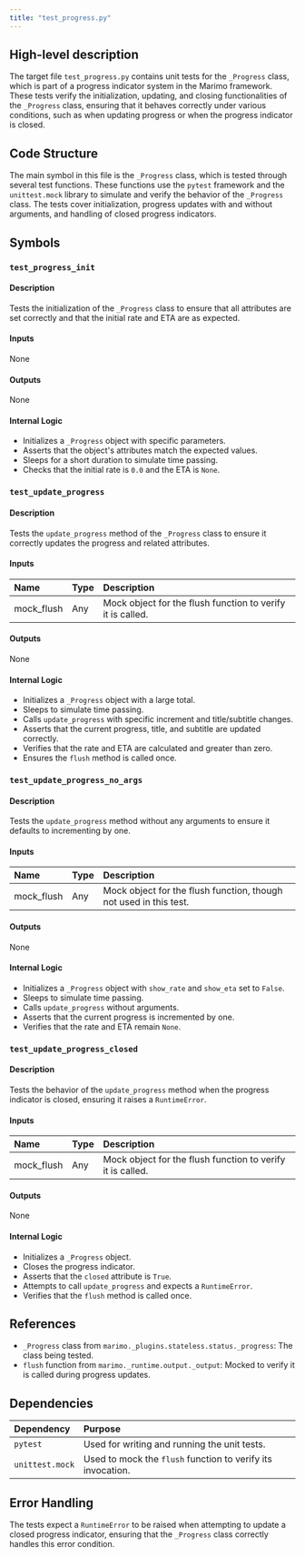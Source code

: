 ```yaml
---
title: "test_progress.py"
---
```


## High-level description

The target file `test_progress.py` contains unit tests for the `_Progress` class, which is part of a progress indicator system in the Marimo framework. These tests verify the initialization, updating, and closing functionalities of the `_Progress` class, ensuring that it behaves correctly under various conditions, such as when updating progress or when the progress indicator is closed.

## Code Structure

The main symbol in this file is the `_Progress` class, which is tested through several test functions. These functions use the `pytest` framework and the `unittest.mock` library to simulate and verify the behavior of the `_Progress` class. The tests cover initialization, progress updates with and without arguments, and handling of closed progress indicators.

## Symbols

### `test_progress_init`
#### Description
Tests the initialization of the `_Progress` class to ensure that all attributes are set correctly and that the initial rate and ETA are as expected.

#### Inputs
None

#### Outputs
None

#### Internal Logic
- Initializes a `_Progress` object with specific parameters.
- Asserts that the object's attributes match the expected values.
- Sleeps for a short duration to simulate time passing.
- Checks that the initial rate is `0.0` and the ETA is `None`.

### `test_update_progress`
#### Description
Tests the `update_progress` method of the `_Progress` class to ensure it correctly updates the progress and related attributes.

#### Inputs
| Name      | Type | Description |
|:----------|:-----|:------------|
| mock_flush | Any  | Mock object for the flush function to verify it is called. |

#### Outputs
None

#### Internal Logic
- Initializes a `_Progress` object with a large total.
- Sleeps to simulate time passing.
- Calls `update_progress` with specific increment and title/subtitle changes.
- Asserts that the current progress, title, and subtitle are updated correctly.
- Verifies that the rate and ETA are calculated and greater than zero.
- Ensures the `flush` method is called once.

### `test_update_progress_no_args`
#### Description
Tests the `update_progress` method without any arguments to ensure it defaults to incrementing by one.

#### Inputs
| Name      | Type | Description |
|:----------|:-----|:------------|
| mock_flush | Any  | Mock object for the flush function, though not used in this test. |

#### Outputs
None

#### Internal Logic
- Initializes a `_Progress` object with `show_rate` and `show_eta` set to `False`.
- Sleeps to simulate time passing.
- Calls `update_progress` without arguments.
- Asserts that the current progress is incremented by one.
- Verifies that the rate and ETA remain `None`.

### `test_update_progress_closed`
#### Description
Tests the behavior of the `update_progress` method when the progress indicator is closed, ensuring it raises a `RuntimeError`.

#### Inputs
| Name      | Type | Description |
|:----------|:-----|:------------|
| mock_flush | Any  | Mock object for the flush function to verify it is called. |

#### Outputs
None

#### Internal Logic
- Initializes a `_Progress` object.
- Closes the progress indicator.
- Asserts that the `closed` attribute is `True`.
- Attempts to call `update_progress` and expects a `RuntimeError`.
- Verifies that the `flush` method is called once.

## References

- `_Progress` class from `marimo._plugins.stateless.status._progress`: The class being tested.
- `flush` function from `marimo._runtime.output._output`: Mocked to verify it is called during progress updates.

## Dependencies

| Dependency | Purpose |
|:-----------|:--------|
| `pytest`   | Used for writing and running the unit tests. |
| `unittest.mock` | Used to mock the `flush` function to verify its invocation. |

## Error Handling

The tests expect a `RuntimeError` to be raised when attempting to update a closed progress indicator, ensuring that the `_Progress` class correctly handles this error condition.